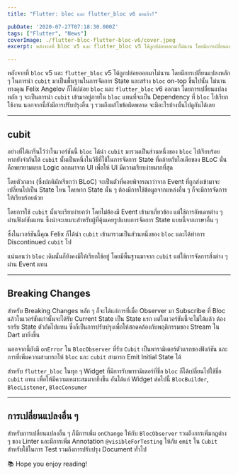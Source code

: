 ```yaml
---
title: "Flutter: bloc และ flutter_bloc v6 มาแล้ว!"

pubDate: '2020-07-27T07:18:30.000Z'
tags: ["Flutter", "News"]
coverImage: ./flutter-bloc-flutter-bloc-v6/cover.jpeg
excerpt: หลังจากที่ bloc v5 และ flutter_bloc v5 ได้ถูกปล่อยออกมาไม่นาน โดยมีการเปลี่ยนแปลงหลัก ๆ ในการนำ cubit มาเป็นพื้นฐานในการจัดการ State และสร้าง bloc on-top ขึ้นไปนั้น ไม่นานทางคุณ​ Felix Angelov ก็ได้ปล่อย bloc และ flutter_bloc v6 ออกมา โดยการเปลี่ยนแปลงหลัก ๆ จะเป็นการนำ cubit เข้ามาอยู่ภายใน bloc แทนที่จะเป็น Dependency ที่ bloc ไปเรียกใช้งาน นอกจากนี้ยังมีการปรับปรุงอื่น ๆ รวมถึงแก้ไขข้อผิดพลาด จะมีอะไรบ้างนั้นไปดูกันได้เลย

---
```



หลังจากที่ `bloc` v5 และ `flutter_bloc` v5 ได้ถูกปล่อยออกมาไม่นาน โดยมีการเปลี่ยนแปลงหลัก ๆ ในการนำ `cubit` มาเป็นพื้นฐานในการจัดการ State และสร้าง `bloc` on-top ขึ้นไปนั้น ไม่นานทางคุณ​ Felix Angelov ก็ได้ปล่อย `bloc` และ `flutter_bloc` v6 ออกมา โดยการเปลี่ยนแปลงหลัก ๆ จะเป็นการนำ `cubit` เข้ามาอยู่ภายใน `bloc` แทนที่จะเป็น Dependency ที่ `bloc` ไปเรียกใช้งาน นอกจากนี้ยังมีการปรับปรุงอื่น ๆ รวมถึงแก้ไขข้อผิดพลาด จะมีอะไรบ้างนั้นไปดูกันได้เลย

---

## cubit

อย่างที่ได้เกริ่นไว้ว่าในเวอร์ชันนี้ `bloc` ได้นำ `cubit` มารวมเป็นส่วนหนึ่งของ `bloc` ไปเรียบร้อย หากยังจำกันได้ `cubit` นั้นเป็นหนึ่งในวิธีที่ใช้ในการจัดการ State ที่คล้ายกับไอเดียของ BLoC นั่นคือพยายามแยก Logic ออกมาจาก UI เพื่อให้ UI มีความเรียบง่ายมากที่สุด 

โดยตัวกลาง (ซึ่งปกติมักเรียกว่า BLoC) จะเป็นตัวที่คอยพิจารณาว่าจาก Event ที่ถูกส่งเข้ามาจะเปลี่ยนไปเป็น State ไหน โดยหาก State นั้น ๆ ต้องมีการใช้ข้อมูลจากแหล่งอื่น ๆ ก็จะมีการจัดการให้เรียบร้อยด้วย 

โดยการใช้ `cubit` นั้นจะเรียบง่ายกว่า โดยไม่ต้องมี Event เข้ามาเกี่ยวข้อง แต่ใช้การอัพเดทต่าง ๆ ผ่านฟังก์ชันแทน ซึ่งน่าจะเหมาะสำหรับผู้ที่คุ้นเคยรูปแบบการจัดการ State แบบนี้จากภาษาอื่น ๆ

ซึ่งในเวอร์ชันนี้คุณ​ Felix ก็ได้นำ `cubit` เข้ามารวมเป็นส่วนหนึ่งของ `bloc` และได้ทำการ Discontinued `cubit` ไป

แน่นอนว่า `bloc` เดิมนั้นก็ยังคงมีให้เรียกใช้อยู่ โดยมีพื้นฐานมาจาก `cubit` แต่ใช้การจัดการสิ่งต่าง ๆ ผ่าน Event แทน

---

## Breaking Changes

สำหรับ Breaking Changes หลัก ๆ ก็จะได้แก่การที่เมื่อ Observer มา Subscribe ที่ Bloc แล้วในเวอร์ชันเก่านั้นจะได้รับ Current State เป็น State แรก แต่ในเวอร์ชันนี้จะไม่ได้แล้ว ต้องรอรับ State ตัวถัดไปแทน ซึ่งก็เป็นการปรับปรุงเพื่อให้สอดคล้องกับพฤติกรรมของ Stream ใน Dart มายิ่งขึ้น

นอกจากนี้ยังมี `onError` ใน `BlocObserver` ที่รับ `Cubit` เป็นพารามิเตอร์ตัวแรกของฟังก์ชัน และการที่เพิ่มความสามารถให้ `bloc` และ `cubit` สามารถ Emit Initial State ได้

สำหรับ `flutter_bloc` ในทุก ๆ Widget ที่มีการรับพารามิเตอร์ที่ชื่อ `bloc` ก็ได้เปลี่ยนไปใช้ชื่อ `cubit` แทน เพื่อให้มีความเหมาะสมมากยิ่งขึ้น อันได้แก่ Widget ต่อไปนี้ `BlocBuilder`, `BlocListener`, `BlocConsumer`

---

## การเปลี่ยนแปลงอื่น ๆ

สำหรับการเปลี่ยนแปลงอื่น ๆ ก็มีการเพิ่ม `onChange` ให้กับ `BlocObserver` รวมถึงการเพิ่มกฎต่าง ๆ ของ Linter และมีการเพิ่ม Annotation `@visibleForTesting` ให้กับ `emit` ใน `Cubit` สำหรับใช้ในการ Test รวมถึงการปรับปรุง Document ทั่วไป

<Callout type="tip" title="Thanks for reading">
  📚 Hope you enjoy reading!
</Callout>

